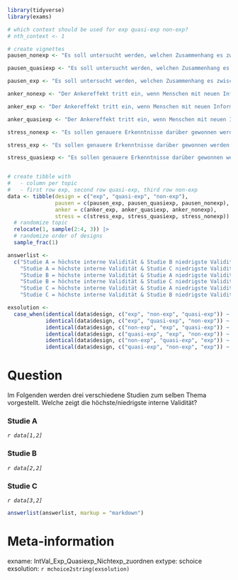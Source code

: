 
```r
library(tidyverse)
library(exams)

# which context should be used for exp quasi-exp non-exp?
# nth_context <- 1

# create vignettes
pausen_nonexp <- "Es soll untersucht werden, welchen Zusammenhang es zwischen Pausen beim Lernen und der Lernleistung gibt. Dazu werden die Studierenden eines Seminars während ihrer Lernzeit beobachtet. Es wird registriert, wie viel Zeit sie für das Lernen der Inhalte aufwenden und wie viele Lernpausen sie machen. Die Lernleistung wird anhand der erreichten Punktzahl in einer Abschlussklausur bewertet."

pausen_quasiexp <- "Es soll untersucht werden, welchen Zusammenhang es zwischen Pausen beim Lernen und der Lernleistung gibt. Dazu werden Studentinnen und Studenten eines Seminars miteinander verglichen. Die Studentinnen werden aufgefordert nach jeweils 30 Minuten Lernzeit eine Pause von 5 Minuten einzulegen. Die Studenten sollen die Zeit ohne Unterbrechung zum Lernen nutzen. Zusätzlich wird die Lernzeit erfasst. Die Lernleistung wird anhand der erreichten Punktzahl in einer Abschlussklausur bewertet."

pausen_exp <- "Es soll untersucht werden, welchen Zusammenhang es zwischen Pausen beim Lernen und der Lernleistung gibt. Dazu werden die Studierenden in einem Seminar zufällig zwei Gruppen zugeteilt. Die Gesamtlernzeit wird für beide Gruppen auf 3 h begrenzt. Gruppe 1 soll nach jeweils 30 Minuten eine Pause von 5 Minuten machen, Gruppe 2 soll die Zeit ohne Unterbrechung zum Lernen nutzen. Die Lernleistung wird anhand der erreichten Punktzahl in einer Abschlussklausur bewertet."

anker_nonexp <- "Der Ankereffekt tritt ein, wenn Menschen mit neuen Informationen (z. B. Zahlenwerten) konfrontiert werden, die sie unbewusst als Anker nutzen, um daran ihre eigene Einschätzung zu orientieren. Es soll untersucht werden, ob die Zweitkorrektur von Abituraufsätzen im Fach Deutsch durch den Ankereffekt verfälscht wird, wenn die Erstkorrekturnote bekannt ist. Dazu werden einer repräsentativen Stichprobe von Deutschlehrkräften die gleichen fünf Deutschaufsätze samt Erstkorrektur mit der Bitte um Zweitkorrektur vorgelegt. Anschließend beantworten die Lehrkräfte in einem standardisierten Fragebogen, ob sie bei ihrer Beurteilung von der Erstkorrektur beeinflusst wurden."

anker_exp <- "Der Ankereffekt tritt ein, wenn Menschen mit neuen Informationen (z. B. Zahlenwerten) konfrontiert werden, die sie unbewusst als Anker nutzen, um daran ihre eigene Einschätzung zu orientieren. Es soll untersucht werden, ob die Zweitkorrektur von Abituraufsätzen im Fach Deutsch durch den Ankereffekt verfälscht wird, wenn die Erstkorrekturnote bekannt ist. Dazu werden Lehrer:innen zufällig in zwei Experimentalgruppen eingeteilt. Eine Gruppe erhält Deutschaufsätze mit einer angeblich guten Erstkorrekturnote (Note 2). Die andere Gruppe erhält dieselben Deutschaufsätze jedoch unter Angabe einer schlechten Erstkorrekturnote (Note 5). Es wird untersucht, ob eine bessere Note für Arbeiten mit der angeblichen guten Erstkorrekturnote als mit der angeblich schlechten Erstkorrekturnote vergeben werden."

anker_quasiexp <- "Der Ankereffekt tritt ein, wenn Menschen mit neuen Informationen (z. B. Zahlenwerten) konfrontiert werden, die sie unbewusst als Anker nutzen, um daran ihre eigene Einschätzung zu orientieren. Es soll untersucht werden, ob die Zweitkorrektur von Abituraufsätzen im Fach Deutsch durch den Ankereffekt verfälscht wird, wenn die Erstkorrekturnote bekannt ist. Der Einfachheit halber bilden die Lehrkräfte an Schule A die eine Experimentalgruppe und die Lehrkräfte an Schule B die zweite Experimentalgruppe. Eine Gruppe erhält Deutschaufsätze mit einer angeblich guten Erstkorrekturnote (Note 2). Die andere Gruppe erhält dieselben Deutschaufsätze jedoch unter Angabe einer schlechten Erstkorrekturnote (Note 5). Es wird untersucht, ob eine bessere Note für Arbeiten mit der angeblichen guten Erstkorrekturnote als mit der angeblich schlechten Erstkorrekturnote vergeben werden."

stress_nonexp <- "Es sollen genauere Erkenntnisse darüber gewonnen werden, wie sich die Stressbewältigung bei Lehrkräften verbessern lässt. Dazu werden umfangreiche Fragebögen zu Persönlichkeitsmerkmalen, Wissen zu Stressbewältigungsstrategien sowie eigenem Stressempfinden bei Lehrkräften mit und ohne vorherige Burnout-Diagnose miteinander verglichen."

stress_exp <- "Es sollen genauere Erkenntnisse darüber gewonnen werden, wie sich die Stressbewältigung bei Lehrkräften verbessern lässt. Dazu werden aus einem Pool interessierter Lehrkräfte zufällig 30 Personen ausgewählt und zu einem Stressbewältigungstraining eingeladen. Die nicht eingeladenen Lehrkräfte wurden als Kontrollgruppe genutzt. Im Training wird umfangreiches Wissen zur Entstehung von Stress und zu Stressbewältigungsstrategien angeboten und in kleineren Gruppenübungen vertieft. Längsschnittlich werden die Teilnehmenden zu ihrem eigenen Stressempfinden im Beruf befragt und mit der Kontrollstichprobe verglichen."

stress_quasiexp <- "Es sollen genauere Erkenntnisse darüber gewonnen werden, wie sich die Stressbewältigung bei Lehrkräften verbessern lässt. Dazu wird auf einer Fortbildung zum Thema Burnout für alle Teilnehmenden ein Stressbewältigungstraining in Kleingruppen durchgeführt. Die Kontrollstichprobe wird auf einer Fortbildung zum Thema Inklusion für die Studie ausgewählt. Längsschnittlich werden die Teilnehmenden anschließend zu ihrem eigenen Stressempfinden im Beruf befragt und mit der Kontrollstichprobe verglichen."


# create tibble with 
#   - column per topic
#   - first row exp, second row quasi-exp, third row non-exp
data <- tibble(design = c("exp", "quasi-exp", "non-exp"),
               pausen = c(pausen_exp, pausen_quasiexp, pausen_nonexp),
               anker = c(anker_exp, anker_quasiexp, anker_nonexp),
               stress = c(stress_exp, stress_quasiexp, stress_nonexp)) |> 
  # randomize topic
  relocate(1, sample(2:4, 3)) |> 
  # randomize order of designs
  sample_frac(1)

answerlist <- 
  c("Studie A = höchste interne Validität & Studie B niedrigste Validität",
    "Studie A = höchste interne Validität & Studie C niedrigste Validität",
    "Studie B = höchste interne Validität & Studie A niedrigste Validität",
    "Studie B = höchste interne Validität & Studie C niedrigste Validität",
    "Studie C = höchste interne Validität & Studie A niedrigste Validität",
    "Studie C = höchste interne Validität & Studie B niedrigste Validität")

exsolution <- 
  case_when(identical(data$design, c("exp", "non-exp", "quasi-exp")) ~ c(T,F,F,F,F,F),
            identical(data$design, c("exp", "quasi-exp", "non-exp")) ~ c(F,T,F,F,F,F),
            identical(data$design, c("non-exp", "exp", "quasi-exp")) ~ c(F,F,T,F,F,F),
            identical(data$design, c("quasi-exp", "exp", "non-exp")) ~ c(F,F,F,T,F,F),
            identical(data$design, c("non-exp", "quasi-exp", "exp")) ~ c(F,F,F,F,T,F),
            identical(data$design, c("quasi-exp", "non-exp", "exp")) ~ c(F,F,F,F,F,T))
```


Question
========
Im Folgenden werden drei verschiedene Studien zum selben Thema vorgestellt. Welche zeigt die höchste/niedrigste interne Validität?

### Studie A
*`r data[1,2]`*

### Studie B
*`r data[2,2]`*

### Studie C
*`r data[3,2]`*

  
```r
answerlist(answerlist, markup = "markdown")
```




Meta-information
================
exname: IntVal_Exp_Quasiexp_Nichtexp_zuordnen
extype: schoice
exsolution: `r mchoice2string(exsolution)`